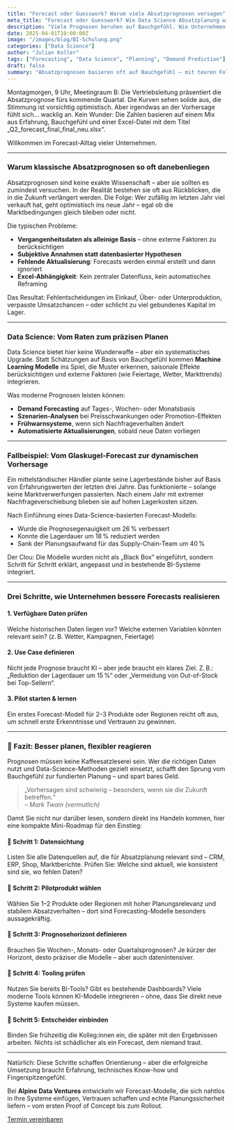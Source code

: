 ```yaml
---
title: "Forecast oder Guesswork? Warum viele Absatzprognosen versagen"
meta_title: "Forecast oder Guesswork? Wie Data Science Absatzplanung wirklich verbessert"
description: "Viele Prognosen beruhen auf Bauchgefühl. Wie Unternehmen mit Data Science gezielter planen und reagieren können."
date: 2025-04-01T10:00:00Z
image: "/images/blog/BI-Schulung.png"
categories: ["Data Science"]
author: "Julian Koller"
tags: ["Forecasting", "Data Science", "Planning", "Demand Prediction"]
draft: false
summary: "Absatzprognosen basieren oft auf Bauchgefühl – mit teuren Folgen. Wie Data Science hilft, realistisch zu planen und smarter zu handeln."
---
```


Montagmorgen, 9 Uhr, Meetingraum B: Die Vertriebsleitung präsentiert die Absatzprognose fürs kommende Quartal. Die Kurven sehen solide aus, die Stimmung ist vorsichtig optimistisch. Aber irgendwas an der Vorhersage fühlt sich… wacklig an. Kein Wunder: Die Zahlen basieren auf einem Mix aus Erfahrung, Bauchgefühl und einer Excel-Datei mit dem Titel „Q2_forecast_final_final_neu.xlsx“.

Willkommen im Forecast-Alltag vieler Unternehmen.

---

### Warum klassische Absatzprognosen so oft danebenliegen

Absatzprognosen sind keine exakte Wissenschaft – aber sie sollten es zumindest versuchen. In der Realität bestehen sie oft aus Rückblicken, die in die Zukunft verlängert werden. Die Folge: Wer zufällig im letzten Jahr viel verkauft hat, geht optimistisch ins neue Jahr – egal ob die Marktbedingungen gleich bleiben oder nicht.

Die typischen Probleme:
- **Vergangenheitsdaten als alleinige Basis** – ohne externe Faktoren zu berücksichtigen
- **Subjektive Annahmen statt datenbasierter Hypothesen**
- **Fehlende Aktualisierung**: Forecasts werden einmal erstellt und dann ignoriert
- **Excel-Abhängigkeit**: Kein zentraler Datenfluss, kein automatisches Reframing

Das Resultat: Fehlentscheidungen im Einkauf, Über- oder Unterproduktion, verpasste Umsatzchancen – oder schlicht zu viel gebundenes Kapital im Lager.

---

### Data Science: Vom Raten zum präzisen Planen

Data Science bietet hier keine Wunderwaffe – aber ein systematisches Upgrade. Statt Schätzungen auf Basis von Bauchgefühl kommen **Machine Learning Modelle** ins Spiel, die Muster erkennen, saisonale Effekte berücksichtigen und externe Faktoren (wie Feiertage, Wetter, Markttrends) integrieren.

Was moderne Prognosen leisten können:
- **Demand Forecasting** auf Tages-, Wochen- oder Monatsbasis
- **Szenarien-Analysen** bei Preisschwankungen oder Promotion-Effekten
- **Frühwarnsysteme**, wenn sich Nachfrageverhalten ändert
- **Automatisierte Aktualisierungen**, sobald neue Daten vorliegen

---

### Fallbeispiel: Vom Glaskugel-Forecast zur dynamischen Vorhersage

Ein mittelständischer Händler plante seine Lagerbestände bisher auf Basis von Erfahrungswerten der letzten drei Jahre. Das funktionierte – solange keine Marktverwerfungen passierten. Nach einem Jahr mit extremer Nachfrageverschiebung blieben sie auf hohen Lagerkosten sitzen.

Nach Einführung eines Data-Science-basierten Forecast-Modells:
- Wurde die Prognosegenauigkeit um 26 % verbessert
- Konnte die Lagerdauer um 18 % reduziert werden
- Sank der Planungsaufwand für das Supply-Chain-Team um 40 %

Der Clou: Die Modelle wurden nicht als „Black Box“ eingeführt, sondern Schritt für Schritt erklärt, angepasst und in bestehende BI-Systeme integriert.

---

### Drei Schritte, wie Unternehmen bessere Forecasts realisieren

#### 1. **Verfügbare Daten prüfen**
Welche historischen Daten liegen vor? Welche externen Variablen könnten relevant sein? (z. B. Wetter, Kampagnen, Feiertage)

#### 2. **Use Case definieren**
Nicht jede Prognose braucht KI – aber jede braucht ein klares Ziel. Z. B.: „Reduktion der Lagerdauer um 15 %“ oder „Vermeidung von Out-of-Stock bei Top-Sellern“.

#### 3. **Pilot starten & lernen**
Ein erstes Forecast-Modell für 2–3 Produkte oder Regionen reicht oft aus, um schnell erste Erkenntnisse und Vertrauen zu gewinnen.

---

### 🧰 Fazit: Besser planen, flexibler reagieren

Prognosen müssen keine Kaffeesatzleserei sein. Wer die richtigen Daten nutzt und Data-Science-Methoden gezielt einsetzt, schafft den Sprung vom Bauchgefühl zur fundierten Planung – und spart bares Geld.

> „Vorhersagen sind schwierig – besonders, wenn sie die Zukunft betreffen.“  
> – *Mark Twain (vermutlich)*

Damit Sie nicht nur darüber lesen, sondern direkt ins Handeln kommen, hier eine kompakte Mini-Roadmap für den Einstieg:

#### 🔹 **Schritt 1: Datensichtung**
Listen Sie alle Datenquellen auf, die für Absatzplanung relevant sind – CRM, ERP, Shop, Marktberichte. Prüfen Sie: Welche sind aktuell, wie konsistent sind sie, wo fehlen Daten?

#### 🔹 **Schritt 2: Pilotprodukt wählen**
Wählen Sie 1–2 Produkte oder Regionen mit hoher Planungsrelevanz und stabilem Absatzverhalten – dort sind Forecasting-Modelle besonders aussagekräftig.

#### 🔹 **Schritt 3: Prognosehorizont definieren**
Brauchen Sie Wochen-, Monats- oder Quartalsprognosen? Je kürzer der Horizont, desto präziser die Modelle – aber auch datenintensiver.

#### 🔹 **Schritt 4: Tooling prüfen**
Nutzen Sie bereits BI-Tools? Gibt es bestehende Dashboards? Viele moderne Tools können KI-Modelle integrieren – ohne, dass Sie direkt neue Systeme kaufen müssen.

#### 🔹 **Schritt 5: Entscheider einbinden**
Binden Sie frühzeitig die Kolleg:innen ein, die später mit den Ergebnissen arbeiten. Nichts ist schädlicher als ein Forecast, dem niemand traut.

---

Natürlich: Diese Schritte schaffen Orientierung – aber die erfolgreiche Umsetzung braucht Erfahrung, technisches Know-how und Fingerspitzengefühl.

Bei **Alpine Data Ventures** entwickeln wir Forecast-Modelle, die sich nahtlos in Ihre Systeme einfügen, Vertrauen schaffen und echte Planungssicherheit liefern – vom ersten Proof of Concept bis zum Rollout.

<div class="col-12 flex justify-center">
  <a class="btn btn-adv" href="https://calendly.com/andreas-klostermann-alpinedata/ersttermin">Termin vereinbaren</a>
</div>
